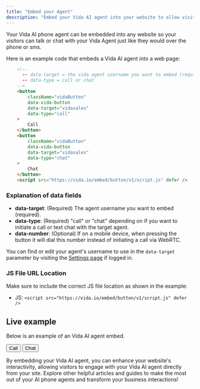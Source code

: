```yaml
---
title: "Embed your Agent"
description: "Embed your Vida AI agent into your website to allow visitors to talk to your agent from anywhere."
---
```


Your Vida AI phone agent can be embedded into any website so your visitors can talk or chat with your Vida Agent just like they would over the phone or sms.

Here is an example code that embeds a Vida AI agent into a web page:

```html
	<!-- 
	  -- data-target = the vida agent username you want to embed (required)
	  -- data-type = call or chat
	-->
	<button
		className="vidaButton"
	    data-vida-button
	    data-target="vidasales"
	    data-type="call"
  	>
    	Call
  	</button>
  	<button
  		className="vidaButton"
	    data-vida-button
	    data-target="vidasales"
	    data-type="chat"
  	>
    	Chat
  	</button>
	<script src="https://vida.io/embed/button/v1/script.js" defer />
```

### Explanation of data fields

- **data-target**: (Required) The agent username you want to embed (required).
- **data-type**: (Required) "call" or "chat" depending on if you want to initiate a call or text chat with the target agent.
- **data-number**: (Optional) If on a mobile device, when pressing the button it will dial this number instead of initiating a call via WebRTC.

You can find or edit your agent's username to use in the `data-target` parameter by visiting the [Settings page](https://vida.io/app/inbox?filter=priority&settings=true&showOrgSettings=true&settingsTab=general) if logged in.

### JS File URL Location

Make sure to include the correct JS file location as shown in the example:

- JS: `<script src="https://vida.io/embed/button/v1/script.js" defer />`

## Live example

Below is an example of an Vida AI agent embed.

<div class>
<button className="vidaButton" data-vida-button data-target="vidasales" data-type="call">
Call

</button>

<button className="vidaButton" data-vida-button data-target="vidasales" data-type="chat">
Chat

</button>

</div>

By embedding your Vida AI agent, you can enhance your website's interactivity, allowing visitors to engage with your Vida AI agent directly from your site. Explore other helpful articles and guides to make the most out of your AI phone agents and transform your business interactions\!